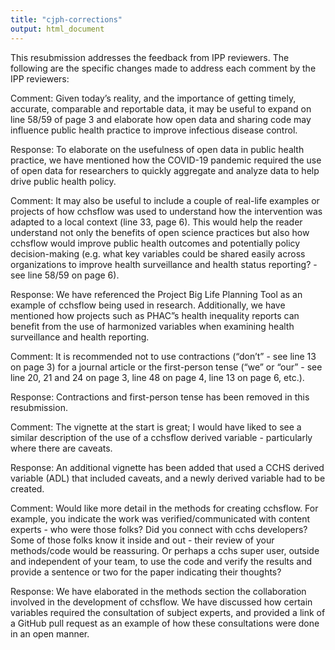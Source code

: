 ```yaml
---
title: "cjph-corrections"
output: html_document
---
```


This resubmission addresses the feedback from IPP reviewers. The following are the specific changes made to address each comment by the IPP reviewers:

Comment: Given today's reality, and the importance of getting timely, accurate, comparable and reportable data, it may be useful to expand on line 58/59 of page 3 and elaborate how open data and sharing code may influence public health practice to improve infectious disease control.

Response: To elaborate on the usefulness of open data in public health practice, we have mentioned how the COVID-19 pandemic required the use of open data for researchers to quickly aggregate and analyze data to help drive public health policy.

Comment: It may also be useful to include a couple of real-life examples or projects of how cchsflow was used to understand how the intervention was adapted to a local context (line 33, page 6). This would help the reader understand not only the benefits of open science practices but also how cchsflow would improve public health outcomes and potentially policy decision-making (e.g. what key variables could be shared easily across organizations to improve health surveillance and health status reporting? - see line 58/59 on page 6).

Response: We have referenced the Project Big Life Planning Tool as an example of cchsflow being used in research. Additionally, we have mentioned how projects such as PHAC"s health inequality reports can benefit from the use of harmonized variables when examining health surveillance and health reporting.

Comment: It is recommended not to use contractions ("don't" - see line 13 on page 3) for a journal article or the first-person tense ("we" or "our" - see line 20, 21 and 24 on page 3, line 48 on page 4, line 13 on page 6, etc.).

Response: Contractions and first-person tense has been removed in this resubmission.

Comment: The vignette at the start is great; I would have liked to see a similar description of the use of a cchsflow derived variable - particularly where there are caveats.

Response: An additional vignette has been added that used a CCHS derived variable (ADL) that included caveats, and a newly derived variable had to be created.

Comment: Would like more detail in the methods for creating cchsflow. For example, you indicate the work was verified/communicated with content experts - who were those folks? Did you connect with cchs developers? Some of those folks know it inside and out - their review of your methods/code would be reassuring. Or perhaps a cchs super user, outside and independent of your team, to use the code and verify the results and provide a sentence or two for the paper indicating their thoughts?

Response: We have elaborated in the methods section the collaboration involved in the development of cchsflow. We have discussed how certain variables required the consultation of subject experts, and provided a link of a GitHub pull request as an example of how these consultations were done in an open manner. 